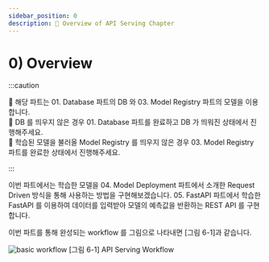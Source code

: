```yaml
---
sidebar_position: 0
description: 📌 Overview of API Serving Chapter
---
```


# 0) Overview


:::caution

📌  해당 파트는 <Part>01. Database</Part> 파트의 DB 와 <Part>03. Model Registry</Part> 파트의 모델을 이용합니다.  
📌  DB 를 띄우지 않은 경우 <Part>01. Database</Part> 파트를 완료하고 DB 가 띄워진 상태에서 진행해주세요.  
📌  학습된 모델을 불러올 Model Registry 를 띄우지 않은 경우 <Part>03. Model Registry</Part> 파트를 완료한 상태에서 진행해주세요.

:::

이번 파트에서는 학습한 모델을 <Part>04. Model Deployment</Part> 파트에서 소개한 Request Driven 방식을 통해 사용하는 방법을 구현해보겠습니다. 
<Part>05. FastAPI</Part> 파트에서 학습한 FastAPI 를 이용하여 데이터를 입력받아 모델의 예측값을 반환하는 REST API 를 구현합니다.

이번 파트를 통해 완성되는 workflow 를 그림으로 나타내면 [그림 6-1]과 같습니다.

<div style={{textAlign: 'center'}}>

![basic workflow](./img/api-serving-1.png)
[그림 6-1] API Serving Workflow
</div>
